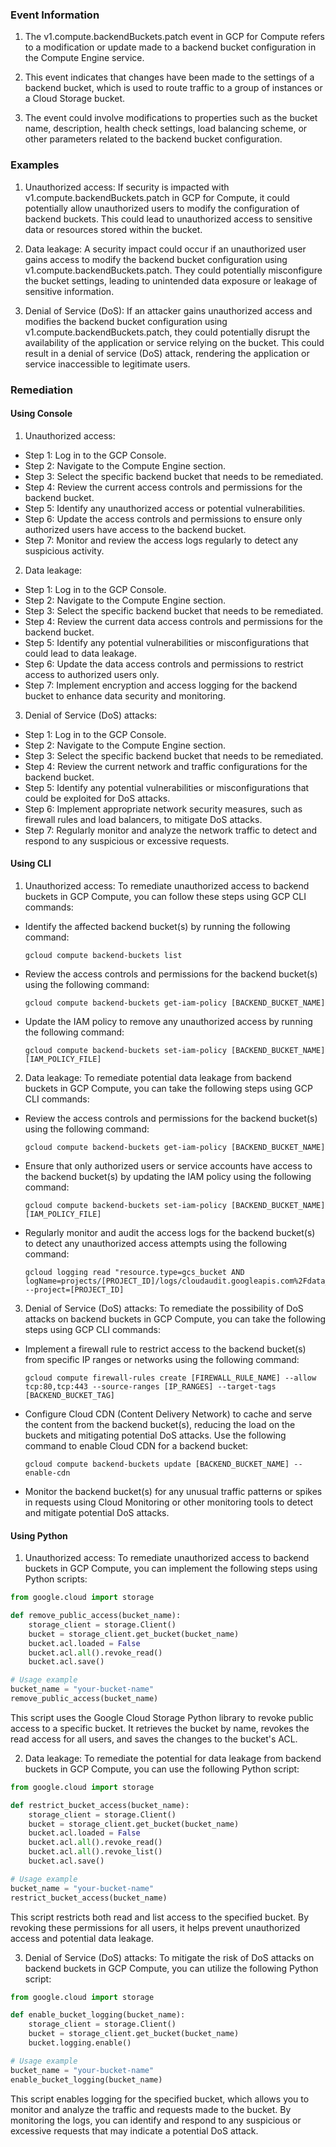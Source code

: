 
### Event Information

1. The v1.compute.backendBuckets.patch event in GCP for Compute refers to a modification or update made to a backend bucket configuration in the Compute Engine service.

2. This event indicates that changes have been made to the settings of a backend bucket, which is used to route traffic to a group of instances or a Cloud Storage bucket.

3. The event could involve modifications to properties such as the bucket name, description, health check settings, load balancing scheme, or other parameters related to the backend bucket configuration.


### Examples

1. Unauthorized access: If security is impacted with v1.compute.backendBuckets.patch in GCP for Compute, it could potentially allow unauthorized users to modify the configuration of backend buckets. This could lead to unauthorized access to sensitive data or resources stored within the bucket.

2. Data leakage: A security impact could occur if an unauthorized user gains access to modify the backend bucket configuration using v1.compute.backendBuckets.patch. They could potentially misconfigure the bucket settings, leading to unintended data exposure or leakage of sensitive information.

3. Denial of Service (DoS): If an attacker gains unauthorized access and modifies the backend bucket configuration using v1.compute.backendBuckets.patch, they could potentially disrupt the availability of the application or service relying on the bucket. This could result in a denial of service (DoS) attack, rendering the application or service inaccessible to legitimate users.

### Remediation

#### Using Console

1. Unauthorized access:
- Step 1: Log in to the GCP Console.
- Step 2: Navigate to the Compute Engine section.
- Step 3: Select the specific backend bucket that needs to be remediated.
- Step 4: Review the current access controls and permissions for the backend bucket.
- Step 5: Identify any unauthorized access or potential vulnerabilities.
- Step 6: Update the access controls and permissions to ensure only authorized users have access to the backend bucket.
- Step 7: Monitor and review the access logs regularly to detect any suspicious activity.

2. Data leakage:
- Step 1: Log in to the GCP Console.
- Step 2: Navigate to the Compute Engine section.
- Step 3: Select the specific backend bucket that needs to be remediated.
- Step 4: Review the current data access controls and permissions for the backend bucket.
- Step 5: Identify any potential vulnerabilities or misconfigurations that could lead to data leakage.
- Step 6: Update the data access controls and permissions to restrict access to authorized users only.
- Step 7: Implement encryption and access logging for the backend bucket to enhance data security and monitoring.

3. Denial of Service (DoS) attacks:
- Step 1: Log in to the GCP Console.
- Step 2: Navigate to the Compute Engine section.
- Step 3: Select the specific backend bucket that needs to be remediated.
- Step 4: Review the current network and traffic configurations for the backend bucket.
- Step 5: Identify any potential vulnerabilities or misconfigurations that could be exploited for DoS attacks.
- Step 6: Implement appropriate network security measures, such as firewall rules and load balancers, to mitigate DoS attacks.
- Step 7: Regularly monitor and analyze the network traffic to detect and respond to any suspicious or excessive requests.

#### Using CLI

1. Unauthorized access: To remediate unauthorized access to backend buckets in GCP Compute, you can follow these steps using GCP CLI commands:

- Identify the affected backend bucket(s) by running the following command:
  ```
  gcloud compute backend-buckets list
  ```

- Review the access controls and permissions for the backend bucket(s) using the following command:
  ```
  gcloud compute backend-buckets get-iam-policy [BACKEND_BUCKET_NAME]
  ```

- Update the IAM policy to remove any unauthorized access by running the following command:
  ```
  gcloud compute backend-buckets set-iam-policy [BACKEND_BUCKET_NAME] [IAM_POLICY_FILE]
  ```

2. Data leakage: To remediate potential data leakage from backend buckets in GCP Compute, you can take the following steps using GCP CLI commands:

- Review the access controls and permissions for the backend bucket(s) using the following command:
  ```
  gcloud compute backend-buckets get-iam-policy [BACKEND_BUCKET_NAME]
  ```

- Ensure that only authorized users or service accounts have access to the backend bucket(s) by updating the IAM policy using the following command:
  ```
  gcloud compute backend-buckets set-iam-policy [BACKEND_BUCKET_NAME] [IAM_POLICY_FILE]
  ```

- Regularly monitor and audit the access logs for the backend bucket(s) to detect any unauthorized access attempts using the following command:
  ```
  gcloud logging read "resource.type=gcs_bucket AND logName=projects/[PROJECT_ID]/logs/cloudaudit.googleapis.com%2Fdata_access" --project=[PROJECT_ID]
  ```

3. Denial of Service (DoS) attacks: To remediate the possibility of DoS attacks on backend buckets in GCP Compute, you can take the following steps using GCP CLI commands:

- Implement a firewall rule to restrict access to the backend bucket(s) from specific IP ranges or networks using the following command:
  ```
  gcloud compute firewall-rules create [FIREWALL_RULE_NAME] --allow tcp:80,tcp:443 --source-ranges [IP_RANGES] --target-tags [BACKEND_BUCKET_TAG]
  ```

- Configure Cloud CDN (Content Delivery Network) to cache and serve the content from the backend bucket(s), reducing the load on the buckets and mitigating potential DoS attacks. Use the following command to enable Cloud CDN for a backend bucket:
  ```
  gcloud compute backend-buckets update [BACKEND_BUCKET_NAME] --enable-cdn
  ```

- Monitor the backend bucket(s) for any unusual traffic patterns or spikes in requests using Cloud Monitoring or other monitoring tools to detect and mitigate potential DoS attacks.

#### Using Python

1. Unauthorized access: To remediate unauthorized access to backend buckets in GCP Compute, you can implement the following steps using Python scripts:

```python
from google.cloud import storage

def remove_public_access(bucket_name):
    storage_client = storage.Client()
    bucket = storage_client.get_bucket(bucket_name)
    bucket.acl.loaded = False
    bucket.acl.all().revoke_read()
    bucket.acl.save()

# Usage example
bucket_name = "your-bucket-name"
remove_public_access(bucket_name)
```

This script uses the Google Cloud Storage Python library to revoke public access to a specific bucket. It retrieves the bucket by name, revokes the read access for all users, and saves the changes to the bucket's ACL.

2. Data leakage: To remediate the potential for data leakage from backend buckets in GCP Compute, you can use the following Python script:

```python
from google.cloud import storage

def restrict_bucket_access(bucket_name):
    storage_client = storage.Client()
    bucket = storage_client.get_bucket(bucket_name)
    bucket.acl.loaded = False
    bucket.acl.all().revoke_read()
    bucket.acl.all().revoke_list()
    bucket.acl.save()

# Usage example
bucket_name = "your-bucket-name"
restrict_bucket_access(bucket_name)
```

This script restricts both read and list access to the specified bucket. By revoking these permissions for all users, it helps prevent unauthorized access and potential data leakage.

3. Denial of Service (DoS) attacks: To mitigate the risk of DoS attacks on backend buckets in GCP Compute, you can utilize the following Python script:

```python
from google.cloud import storage

def enable_bucket_logging(bucket_name):
    storage_client = storage.Client()
    bucket = storage_client.get_bucket(bucket_name)
    bucket.logging.enable()

# Usage example
bucket_name = "your-bucket-name"
enable_bucket_logging(bucket_name)
```

This script enables logging for the specified bucket, which allows you to monitor and analyze the traffic and requests made to the bucket. By monitoring the logs, you can identify and respond to any suspicious or excessive requests that may indicate a potential DoS attack.

